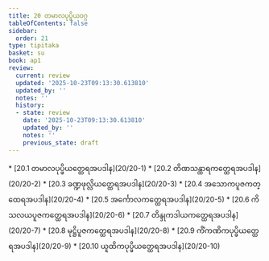 ```yaml
---
title: 20 တမာလပုပ္ဖိယဝဂ္ဂ
tableOfContents: false
sidebar:
  order: 21
type: tipitaka
basket: su
book: ap1
review:
  current: review
  updated: '2025-10-23T09:13:30.613810'
  updated_by: ''
  notes: ''
  history:
  - state: review
    date: '2025-10-23T09:13:30.613810'
    updated_by: ''
    notes: ''
    previous_state: draft
---
```



<ReviewStatus review={frontmatter.review} showDetails={true} />

<HypothesisAnnotation frontmatter={frontmatter} />

<DynamicBreadcrumb />



<TableOfContents book="ap1" section="20">
* [20.1 တမာလပုပ္ဖိယတ္ထေရအပဒါန](20/20-1)
* [20.2 တိဏသန္ထာရကတ္ထေရအပဒါန](20/20-2)
* [20.3 ခဏ္ဍဖုလ္လိယတ္ထေရအပဒါန](20/20-3)
* [20.4 အသောကပူဇကတ္ထေရအပဒါန](20/20-4)
* [20.5 အင်္ကောလကတ္ထေရအပဒါန](20/20-5)
* [20.6 ကိသလယပူဇကတ္ထေရအပဒါန](20/20-6)
* [20.7 တိန္ဒုကဒါယကတ္ထေရအပဒါန](20/20-7)
* [20.8 မုဋ္ဌိပူဇကတ္ထေရအပဒါန](20/20-8)
* [20.9 ကိံကဏိကပုပ္ဖိယတ္ထေရအပဒါန](20/20-9)
* [20.10 ယူထိကပုပ္ဖိယတ္ထေရအပဒါန](20/20-10)
</TableOfContents>